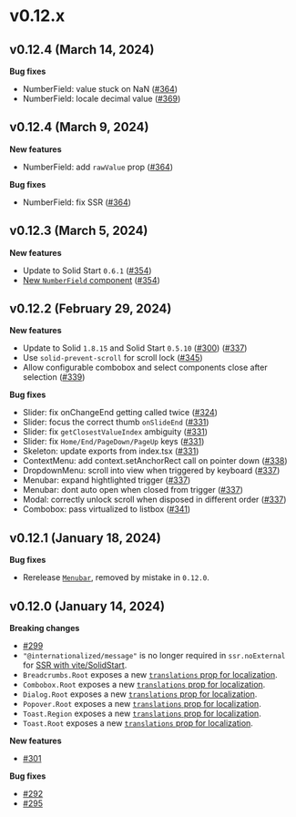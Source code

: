 # v0.12.x

## v0.12.4 (March 14, 2024)

**Bug fixes**

- NumberField: value stuck on NaN ([#364](https://github.com/kobaltedev/kobalte/pull/370))
- NumberField: locale decimal value ([#369](https://github.com/kobaltedev/kobalte/pull/369))

## v0.12.4 (March 9, 2024)

**New features**

- NumberField: add `rawValue` prop ([#364](https://github.com/kobaltedev/kobalte/pull/364))

**Bug fixes**

- NumberField: fix SSR ([#364](https://github.com/kobaltedev/kobalte/pull/364))

## v0.12.3 (March 5, 2024)

**New features**

- Update to Solid Start `0.6.1` ([#354](https://github.com/kobaltedev/kobalte/pull/354))
- [New `NumberField` component](/docs/core/components/number-field) ([#354](https://github.com/kobaltedev/kobalte/pull/354))

## v0.12.2 (February 29, 2024)

**New features**

- Update to Solid `1.8.15` and Solid Start `0.5.10` ([#300](https://github.com/kobaltedev/kobalte/pull/300)) ([#337](https://github.com/kobaltedev/kobalte/pull/337))
- Use `solid-prevent-scroll` for scroll lock ([#345](https://github.com/kobaltedev/kobalte/pull/345))
- Allow configurable combobox and select components close after selection ([#339](https://github.com/kobaltedev/kobalte/pull/339))

**Bug fixes**

- Slider: fix onChangeEnd getting called twice ([#324](https://github.com/kobaltedev/kobalte/pull/324))
- Slider: focus the correct thumb `onSlideEnd` ([#331](https://github.com/kobaltedev/kobalte/pull/331))
- Slider: fix `getClosestValueIndex` ambiguity ([#331](https://github.com/kobaltedev/kobalte/pull/331))
- Slider: fix `Home/End/PageDown/PageUp` keys ([#331](https://github.com/kobaltedev/kobalte/pull/331))
- Skeleton: update exports from index.tsx ([#331](https://github.com/kobaltedev/kobalte/pull/331))
- ContextMenu: add context.setAnchorRect call on pointer down ([#338](https://github.com/kobaltedev/kobalte/pull/338))
- DropdownMenu: scroll into view when triggered by keyboard ([#337](https://github.com/kobaltedev/kobalte/pull/337))
- Menubar: expand hightlighted trigger ([#337](https://github.com/kobaltedev/kobalte/pull/337))
- Menubar: dont auto open when closed from trigger ([#337](https://github.com/kobaltedev/kobalte/pull/337))
- Modal: correctly unlock scroll when disposed in different order ([#337](https://github.com/kobaltedev/kobalte/pull/337))
- Combobox: pass virtualized to listbox ([#341](https://github.com/kobaltedev/kobalte/pull/341))

## v0.12.1 (January 18, 2024)

**Bug fixes**

- Rerelease [`Menubar`](/docs/core/components/menubar), removed by mistake in `0.12.0`.

## v0.12.0 (January 14, 2024)

**Breaking changes**

- [#299](https://github.com/kobaltedev/kobalte/pull/299)
- `"@internationalized/message"` is no longer required in `ssr.noExternal` for [SSR with vite/SolidStart](/docs/core/overview/ssr).
- `Breadcrumbs.Root` exposes a new [`translations` prop for localization](/docs/core/components/breadcrumbs#breadcrumbsroot).
- `Combobox.Root` exposes a new [`translations` prop for localization](/docs/core/components/combobox#comboboxroot).
- `Dialog.Root` exposes a new [`translations` prop for localization](/docs/core/components/dialog#dialogroot).
- `Popover.Root` exposes a new [`translations` prop for localization](/docs/core/components/popover#popoverroot).
- `Toast.Region` exposes a new [`translations` prop for localization](/docs/core/components/toast#toastregion).
- `Toast.Root` exposes a new [`translations` prop for localization](/docs/core/components/toast#toastroot).

**New features**

- [#301](https://github.com/kobaltedev/kobalte/pull/301)

**Bug fixes**

- [#292](https://github.com/kobaltedev/kobalte/pull/292)
- [#295](https://github.com/kobaltedev/kobalte/pull/295)
